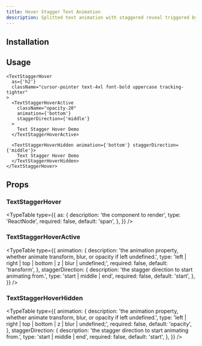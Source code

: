 ```yaml
---
title: Hover Stagger Text Animation
description: Splitted text animation with staggered reveal triggered by hover gesture, You can easily customize by controlling the animation property (transform, opacity, blur) and the stagger value, and the transition.
---
```


<ComponentPreview name="text-stagger-hover-demo" />

## Installation

<ComponentInstallation name="text-stagger-hover" />

## Usage

```tsx
<TextStaggerHover
  as={'h2'}
  className="cursor-pointer text-4xl font-bold uppercase tracking-tighter"
>
  <TextStaggerHoverActive
    className="opacity-20"
    animation={'bottom'}
    staggerDirection={'middle'}
  >
    Text Stagger Hover Demo
  </TextStaggerHoverActive>

  <TextStaggerHoverHidden animation={'bottom'} staggerDirection={'middle'}>
    Text Stagger Hover Demo
  </TextStaggerHoverHidden>
</TextStaggerHover>
```

## Props

### TextStaggerHover

<TypeTable
  type={{
    as: {
      description: 'the component to render',
      type: 'ReactNode',
      required: false,
      default: 'span',
    },
  }}
/>

### TextStaggerHoverActive

<TypeTable
  type={{
    animation: {
      description:
        'the animation property, whether animate transform, blur, or opacity if left undefined.',
      type: 'left | right | top | bottom | z | blur | undefined;',
      required: false,
      default: 'transform',
    },
    staggerDirection: {
      description: 'the stagger direction to start animating from.',
      type: 'start | middle | end',
      required: false,
      default: 'start',
    },
  }}
/>

### TextStaggerHoverHidden

<TypeTable
  type={{
    animation: {
      description:
        'the animation property, whether animate transform, blur, or opacity if left undefined.',
      type: 'left | right | top | bottom | z | blur | undefined;',
      required: false,
      default: 'opacity',
    },
    staggerDirection: {
      description: 'the stagger direction to start animating from.',
      type: 'start | middle | end',
      required: false,
      default: 'start',
    },
  }}
/>
